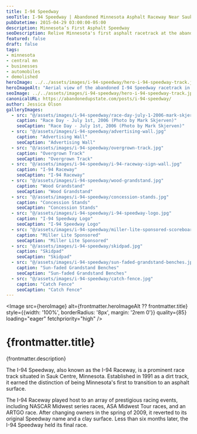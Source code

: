 ```yaml
---
title: I-94 Speedway
seoTitle: I-94 Speedway | Abandoned Minnesota Asphalt Raceway Near Sauk Centre
pubDatetime: 2015-04-29 03:00:00-05:00
description: Minnesota’s First Asphalt Speedway
seoDescription: Relive Minnesota's first asphalt racetrack at the abandoned I-94 Speedway near Sauk Centre, with weathered grandstands and fading sponsor walls.
featured: false
draft: false
tags:
- minnesota
- central mn
- businesses
- automobiles
- demolished
heroImage: ../../assets/images/i-94-speedway/hero-i-94-speedway-track.jpg
heroImageAlt: "Aerial view of the abandoned I-94 Speedway racetrack in Minnesota"
seoImage: ../../assets/images/i-94-speedway/hero-i-94-speedway-track.jpg
canonicalURL: https://abandonedupstate.com/posts/i-94-speedway/
author: Jessica Olson
galleryImages:
  - src: "@/assets/images/i-94-speedway/race-day-july-1-2006-mark-skjerven.jpg"
    caption: "Race Day - July 1st, 2006 (Photo by Mark Skjerven)"
    seoCaption: "Race Day - July 1st, 2006 (Photo by Mark Skjerven)"
  - src: "@/assets/images/i-94-speedway/advertising-wall.jpg"
    caption: "Advertising Wall"
    seoCaption: "Advertising Wall"
  - src: "@/assets/images/i-94-speedway/overgrown-track.jpg"
    caption: "Overgrown Track"
    seoCaption: "Overgrown Track"
  - src: "@/assets/images/i-94-speedway/i-94-raceway-sign-wall.jpg"
    caption: "I-94 Raceway"
    seoCaption: "I-94 Raceway"
  - src: "@/assets/images/i-94-speedway/wood-grandstand.jpg"
    caption: "Wood Grandstand"
    seoCaption: "Wood Grandstand"
  - src: "@/assets/images/i-94-speedway/concession-stands.jpg"
    caption: "Concession Stands"
    seoCaption: "Concession Stands"
  - src: "@/assets/images/i-94-speedway/i-94-speedway-logo.jpg"
    caption: "I-94 Speedway Logo"
    seoCaption: "I-94 Speedway Logo"
  - src: "@/assets/images/i-94-speedway/miller-lite-sponsored-scoreboard.jpg"
    caption: "Miller Lite Sponsored"
    seoCaption: "Miller Lite Sponsored"
  - src: "@/assets/images/i-94-speedway/skidpad.jpg"
    caption: "Skidpad"
    seoCaption: "Skidpad"
  - src: "@/assets/images/i-94-speedway/sun-faded-grandstand-benches.jpg"
    caption: "Sun-faded Grandstand Benches"
    seoCaption: "Sun-faded Grandstand Benches"
  - src: "@/assets/images/i-94-speedway/catch-fence.jpg"
    caption: "Catch Fence"
    seoCaption: "Catch Fence"
---
```
















<Image 
  src={heroImage} 
  alt={frontmatter.heroImageAlt ?? frontmatter.title}
  style={{width: '100%', borderRadius: '8px', margin: '2rem 0'}}
  quality={85}
  loading="eager"
  fetchpriority="high"
/>

# {frontmatter.title}
<p className="post-tagline" style={{ color: "#b9975c" }}>{frontmatter.description}</p>

The I-94 Speedway, also known as the I-94 Raceway, is a prominent race track situated in Sauk Centre, Minnesota. Established in 1991 as a dirt track, it earned the distinction of being Minnesota's first to transition to an asphalt surface.

The I-94 Raceway played host to an array of prestigious racing events, including NASCAR Midwest series races, ASA Midwest Tour races, and an ARTGO race. After changing owners in the spring of 2009, it reverted to its original Speedway name and a clay surface. Less than six months later, the I-94 Speedway held its final race.


<GalleryLightbox galleryId="i-94-speedway" images={frontmatter.galleryImages} />
